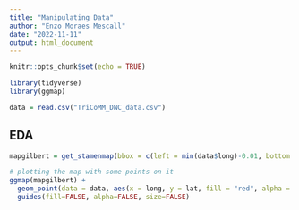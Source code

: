 ```yaml
---
title: "Manipulating Data"
author: "Enzo Moraes Mescall"
date: "2022-11-11"
output: html_document
---
```


```r
knitr::opts_chunk$set(echo = TRUE)
```

```r
library(tidyverse)
library(ggmap)
```


```r
data = read.csv("TriCoMM_DNC_data.csv")
```

## EDA

```r
mapgilbert = get_stamenmap(bbox = c(left = min(data$long)-0.01, bottom = min(data$lat)-0.01, right = max(data$long)+0.01, top = max(data$lat)+0.01))

# plotting the map with some points on it
ggmap(mapgilbert) +
  geom_point(data = data, aes(x = long, y = lat, fill = "red", alpha = PercentPopIncomeBelow2xPovertyLevel,  size = 1/Percent_GreenSpace), shape = 21) +
  guides(fill=FALSE, alpha=FALSE, size=FALSE)
```

